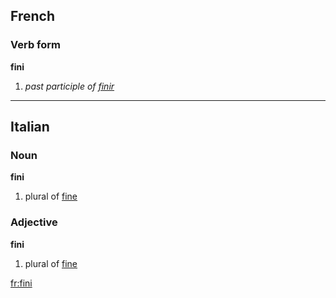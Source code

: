 ==French==
===Verb form===
'''fini'''

# ''past participle of [[finir]]''

----

==Italian==
===Noun===
'''fini'''

# plural of [[fine]]

===Adjective===
'''fini'''

# plural of [[fine]]

[[fr:fini]]